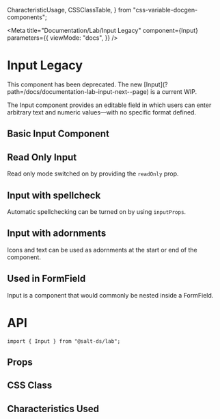   CharacteristicUsage,
  CSSClassTable,
} from "css-variable-docgen-components";

<Meta
  title="Documentation/Lab/Input Legacy"
  component={Input}
  parameters={{
    viewMode: "docs",
  }}
/>

# Input Legacy

<Banner status="warning">
  <BannerContent>
    This component has been deprecated. The new
    [Input](?path=/docs/documentation-lab-input-next--page) is a current WIP.
  </BannerContent>
</Banner>

The Input component provides an editable field in which users can enter arbitrary text and numeric values—with no specific format defined.

## Basic Input Component

<Canvas>
  <Story id="lab-input-legacy--feature-input" />
</Canvas>

## Read Only Input

Read only mode switched on by providing the `readOnly` prop.

<Canvas>
  <Story id="lab-input-legacy--read-only" />
</Canvas>

## Input with spellcheck

Automatic spellchecking can be turned on by using `inputProps`.

<Canvas>
  <Story id="lab-input-legacy--spellcheck" />
</Canvas>

## Input with adornments

Icons and text can be used as adornments at the start or end of the component.

<Canvas>
  <Story id="lab-input-legacy--adornments" />
</Canvas>

## Used in FormField

Input is a component that would commonly be nested inside a FormField.

<Canvas>
  <Story id="lab-input-legacy--with-form-field" />
</Canvas>

# API

```
import { Input } from "@salt-ds/lab";
```

## Props

<ArgsTable of={Input} />

## CSS Class

<CSSClassTable of={Input} />

## Characteristics Used

<CharacteristicUsage of={Input} />
